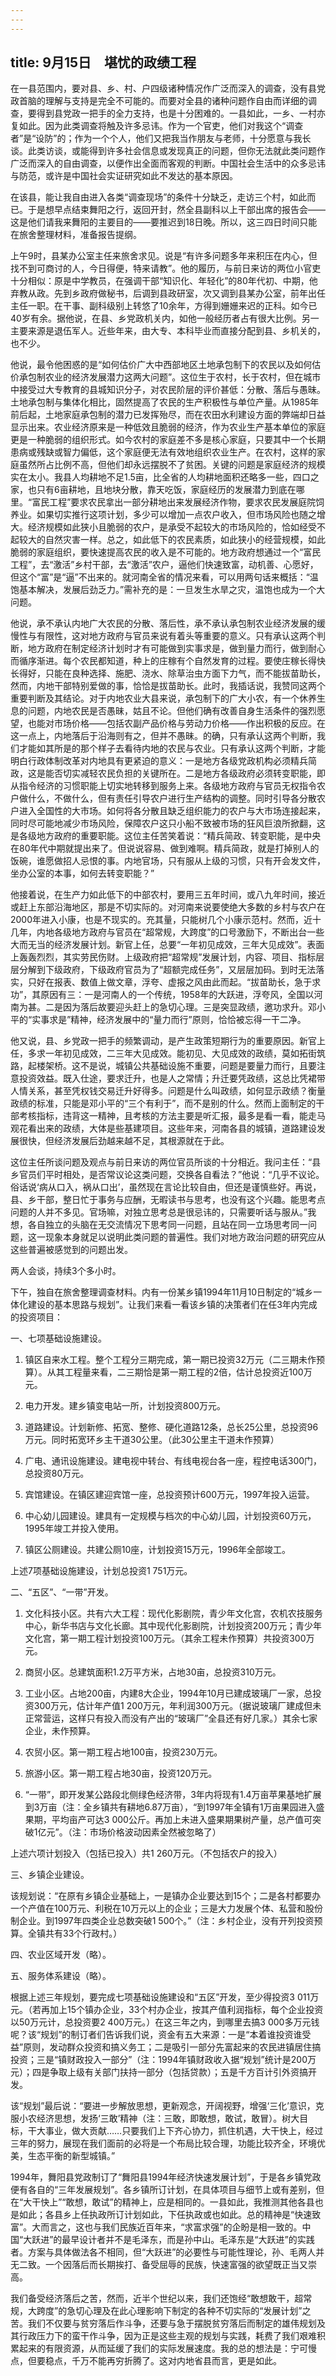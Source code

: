 ```yaml
---
---
---
```

title: 9月15日　堪忧的政绩工程
---

在一县范围内，要对县、乡、村、户四级诸种情况作广泛而深入的调查，没有县党政首脑的理解与支持是完全不可能的。而要对全县的诸种问题作自由而详细的调查，要得到县党政一把手的全力支持，也是十分困难的。一县如此，一乡、一村亦复如此。因为此类调查将触及许多忌讳。作为一个官吏，他们对我这个“调查者”是“设防”的；作为一个个人，他们又把我当作朋友与老师，十分愿意与我长谈。此类访谈，或能得到许多社会信息或发现真正的问题，但你无法就此类问题作广泛而深入的自由调查，以便作出全面而客观的判断。中国社会生活中的众多忌讳与防范，或许是中国社会实证研究如此不发达的基本原因。

在该县，能让我自由进入各类“调查现场”的条件十分缺乏，走访三个村，如此而已。于是想早点结束舞阳之行，返回开封，然全县副科以上干部出席的报告会——这是他们请我来舞阳的主要目的——要推迟到18日晚。所以，这三四日时间只能在旅舍整理材料，准备报告提纲。

上午9时，县某办公室主任来旅舍求见。说是“有许多问题多年来积压在内心，但找不到可商讨的人，今日得便，特来请教”。他的履历，与前日来访的两位小官吏十分相似：原是中学教员，在强调干部“知识化、年轻化”的80年代初、中期，他弃教从政。先到乡政府做秘书，后调到县政研室，次又调到县某办公室，前年出任主任一职。在干事、副科级别上转悠了10余年，方得到姗姗来迟的正科。如今已40岁有余。据他说，在县、乡党政机关内，如他一般经历者占有很大比例。另一主要来源是退伍军人。近些年来，由大专、本科毕业而直接分配到县、乡机关的，也不少。

他说，最令他困惑的是“如何估价广大中西部地区土地承包制下的农民以及如何估价承包制农业的经济发展潜力这两大问题”。这位生于农村，长于农村，但在城市中接受过大专教育的县城知识分子，对农民阶层的评价甚低：分散、落后与愚昧。土地承包制与集体化相比，固然提高了农民的生产积极性与单位产量。从1985年前后起，土地家庭承包制的潜力已发挥殆尽，而在农田水利建设方面的弊端却日益显示出来。农业经济原来是一种低效且脆弱的经济，作为农业生产基本单位的家庭更是一种脆弱的组织形式。如今农村的家庭差不多是核心家庭，只要其中一个长期患病或残缺或智力偏低，这个家庭便无法有效地组织农业生产。在农村，这样的家庭虽然所占比例不高，但他们却永远摆脱不了贫困。关键的问题是家庭经济的规模实在太小。我县人均耕地不足1.5亩，比全省的人均耕地面积还略多一些，四口之家，也只有6亩耕地，且地块分散，靠天吃饭，家庭经历的发展潜力到底在哪里。“富民工程”要求农民拿出一部分耕地出来发展经济作物，要求农民发展庭院饲养业。如果切实推行这项计划，多少可以增加一点农户收入，但市场风险也随之增大。经济规模如此狭小且脆弱的农户，是承受不起较大的市场风险的，恰如经受不起较大的自然灾害一样。总之，如此低下的农民素质，如此狭小的经营规模，如此脆弱的家庭组织，要快速提高农民的收入是不可能的。地方政府想通过一个“富民工程”，去“激活”乡村干部，去“激活”农户，逼他们快速致富，动机善、心愿好，但这个“富”是“逼”不出来的。就河南全省的情况来看，可以用两句话来概括：“温饱基本解决，发展后劲乏力。”需补充的是：一旦发生水旱之灾，温饱也成为一个大问题。

他说，承不承认内地广大农民的分散、落后性，承不承认承包制农业经济发展的缓慢性与有限性，这对地方政府与官员来说有着头等重要的意义。只有承认这两个判断，地方政府在制定经济计划时才有可能做到实事求是，做到量力而行，做到耐心而循序渐进。每个农民都知道，种上的庄稼有个自然发育的过程。要使庄稼长得快长得好，只能在良种选择、施肥、浇水、除草治虫方面下力气，而不能拔苗助长，然而，内地干部特别爱做的事，恰恰是拔苗助长。此时，我插话说，我赞同这两个重要判断及其结论。对于内地农业大县来说，承包制下的广大小农，有一个休养生息的问题，内地农民是否愚昧，姑且不论。但他们确有改善自身生活条件的强烈愿望，也能对市场价格——包括农副产品价格与劳动力价格——作出积极的反应。在这一点上，内地落后于沿海则有之，但并不愚昧。的确，只有承认这两个判断，我们才能如其所是的那个样子去看待内地的农民与农业。只有承认这两个判断，才能明白行政体制改革对内地具有更紧迫的意义：一是地方各级党政机构必须精兵简政，这是能否切实减轻农民负担的关键所在。二是地方各级政府必须转变职能，即从指令经济的习惯职能上切实地转移到服务上来。各级地方政府与官员无权指令农户做什么，不做什么，但有责任引导农户进行生产结构的调整。同时引导各分散农户进入全国性的大市场。如何将各分散且缺乏组织能力的农户与大市场连接起来，同时尽可能地减少市场风险，保障农户这只小船不致被市场的狂风巨浪所掀翻，这是各级地方政府的重要职能。这位主任苦笑着说：“精兵简政、转变职能，是中央在80年代中期就提出来了。但说说容易、做到难啊。精兵简政，就是打掉别人的饭碗，谁愿做招人忌恨的事。内地官场，只有服从上级的习惯，只有开会发文件，坐办公室的本事，如何去转变职能？”

他接着说，在生产力如此低下的中部农村，要用三五年时间，或八九年时间，接近或赶上东部沿海地区，那是不切实际的。对河南来说要使绝大多数的乡村与农户在2000年进入小康，也是不现实的。充其量，只能树几个小康示范村。然而，近十几年，内地各级地方政府与官员在“超常规，大跨度”的口号激励下，不断出台一些大而无当的经济发展计划。新官上任，总要“一年初见成效，三年大见成效”。表面上轰轰烈烈，其实劳民伤财。上级政府把“超常规”发展计划，内容、项目、指标层层分解到下级政府，下级政府官员为了“超额完成任务”，又层层加码。到时无法落实，只好在报表、数值上做文章，浮夸、虚报之风由此而起。“拔苗助长，急于求功”，其原因有三：一是河南人的一个传统，1958年的大跃进，浮夸风，全国以河南为甚。二是因为落后故要迎头赶上的急切心理。三是突显政绩，邀功求升。邓小平的“实事求是”精神，经济发展中的“量力而行”原则，恰恰被忘得一干二净。

他又说，县、乡党政一把手的频繁调动，是产生政策短期行为的重要原因。新官上任，多求一年初见成效，二三年大见成效。能初见、大见成效的政绩，莫如拓街筑路，起楼架桥。这不是说，城镇公共基础设施不重要，问题是要量力而行，且要注意投资效益。既入仕途，要求迁升，也是人之常情；升迁要凭政绩，这总比凭裙带人情关系，甚至凭权钱交易迁升好得多。问题是什么叫政绩，如何显示政绩？衡量政绩的标准，只能是邓小平的“三个有利于”，而不是别的什么。然而上面制定的干部考核指标，违背这一精神，且考核的方法主要是听汇报，最多是看一看，能走马观花看出来的政绩，大体是些基建项目。这些年来，河南各县的城镇，道路建设发展很快，但经济发展后劲越来越不足，其根源就在于此。

这位主任所谈问题及观点与前日来访的两位官员所谈的十分相近。我问主任：“县乡官员们平时相处，是否常议论这类问题，交换各自看法？”他说：“几乎不议论。俗话说‘病从口入，祸从口出’，虽然现在言论比较自由，但还是谨慎些好。再说，县、乡干部，整日忙于事务与应酬，无暇读书与思考，也没有这个兴趣。能思考点问题的人并不多见。官场嘛，对独立思考总是很忌讳的，只需要听话与服从。”我想，各自独立的头脑在无交流情况下思考同一问题，且站在同一立场思考同一问题，这一现象本身就足以说明此类问题的普遍性。我们对地方政治问题的研究应从这些普遍被感觉到的问题出发。

两人会谈，持续3个多小时。

下午，独自在旅舍整理调查材料。内有一份某乡镇1994年11月10日制定的“城乡一体化建设的基本思路与规划”。让我们来看一看该乡镇的决策者们在任3年内完成的投资项目：

一、七项基础设施建设。

1. 镇区自来水工程。整个工程分三期完成，第一期已投资32万元（二三期未作预算）。从其工程量来看，二三期恰是第一期工程的2倍，估计总投资近100万元。

2. 电力开发。建乡镇变电站一所，计划投资800万元。

3. 道路建设。计划新修、拓宽、整修、硬化道路12条，总长25公里，总投资96万元。同时拓宽环乡主干道30公里。（此30公里主干道未作预算）

4. 广电、通讯设施建设。建电视中转台、有线电视台各一座，程控电话300门，总投资80万元。

5. 宾馆建设。在镇区建迎宾馆一座，总投资预计600万元，1997年投入运营。

6. 中心幼儿园建设。建具有一定规模与档次的中心幼儿园，计划投资60万元，1995年竣工并投入使用。

7. 镇区公厕建设。共建公厕10座，计划投资15万元，1996年全部竣工。

上述7项基础设施建设，计划总投资1 751万元。

二、“五区”、“一带”开发。

1. 文化科技小区。共有六大工程：现代化影剧院，青少年文化宫，农机农技服务中心，新华书店与文化长廊。其中现代化影剧院，计划投资200万元；青少年文化宫，第一期工程计划投资100万元。（其余工程未作预算）共投资300万元。

2. 商贸小区。总建筑面积1.2万平方米，占地30亩，总投资310万元。

3. 工业小区。占地200亩，内建8大企业，1994年10月已建成玻璃厂一家，总投资300万元，估计年产值1 200万元，年利润300万元。（据说玻璃厂建成但未正常营运，这样只有投入而没有产出的“玻璃厂”全县还有好几家。）其余七家企业，未作预算。

4. 农贸小区。第一期工程占地100亩，投资230万元。

5. 旅游小区。第一期工程占地30亩，投资120万元。

6. “一带”，即开发某公路段北侧绿色经济带，3年内将现有1.4万亩苹果基地扩展到3万亩（注：全乡镇共有耕地6.87万亩），“到1997年全镇有1万亩果园进入盛果期，平均亩产可达3 000公斤。再加上未进入盛果期果树产量，总产值可突破1亿元”。（注：市场价格波动因素全然被忽略了）

上述六项计划投入（包括已投入）共1 260万元。（不包括农户的投入）

三、乡镇企业建设。

该规划说：“在原有乡镇企业基础上，一是镇办企业要达到15个；二是各村都要办一个产值在100万元、利税在10万元以上的企业；三是大力发展个体、私营和股份制企业。到1997年四类企业总数突破1 500个。”（注：乡村企业，没有开列投资预算。全镇共有33个行政村。）

四、农业区域开发（略）。

五、服务体系建设（略）。

根据上述三年规划，要完成七项基础设施建设和“五区”开发，至少得投资3 011万元。（若再加上15个镇办企业，33个村办企业，按其产值利润指标，每个企业投资以50万元计，总投资要2 400万元。）在这三年之内，到哪里去搞3 000多万元钱呢？该“规划”的制订者们告诉我们说，资金有五大来源：一是“本着谁投资谁受益”原则，发动群众投资和搞义务工；二是吸引一部分先富起来的农民进镇居住搞投资；三是“镇财政投入一部分”（注：1994年镇财政收入据“规划”统计是200万元）；四是争取上级有关部门扶持一部分（包括贷款）；五是千方百计引外资搞开发。

该“规划”最后说：“要进一步解放思想，更新观念，开阔视野，增强‘三化’意识，克服小农经济思想，发扬‘三敢’精神（注：三敢，即敢想，敢试，敢冒）。树大目标，干大事业，做大贡献……只要我们上下齐心协力，抓住机遇，大干快上，经过三年的努力，展现在我们面前的必将是一个布局比较合理，功能比较齐全，环境优美，生态平衡的新型城镇。”

1994年，舞阳县党政制订了“舞阳县1994年经济快速发展计划”，于是各乡镇党政便有各自的“三年发展规划”。各乡镇所订计划，在具体项目与细节上或有差别，但在“大干快上”“敢想，敢试”的精神上，应是相同的。一县如此，我推测其他各县也是如此；各县乡上任执政所订计划如此，下任执政或也如此。总的精神是“快速致富”。大而言之，这也与我们民族近百年来，“求富求强”的企盼是相一致的。中国“大跃进”的最早设计者并不是毛泽东，而是孙中山。毛泽东是“大跃进”的实践者。方案与具体做法各不相同，但“大跃进”的必要性与可能性理论，孙、毛两人并无二致。一个因落后而长期挨打、备受屈辱的民族，快速富强的欲望既正当又崇高。

我们备受经济落后之苦，然而，近半个世纪以来，我们还饱经“敢想敢干，超常规，大跨度”的急切心理及在此心理影响下制定的各种不切实际的“发展计划”之苦。我们不仅要与贫穷落后作斗争，还要与急于摆脱贫穷落后而制定的雄伟规划及其行政压力下的蛮干作斗争，因为正是这些主观的规划与实践，耗费了我们艰难积累起来的有限资源，从而延缓了我们的实际发展速度。我的总的想法是：宁可慢点，但要稳点，千万不能再穷折腾了。这对内地省县而言，更是如此。